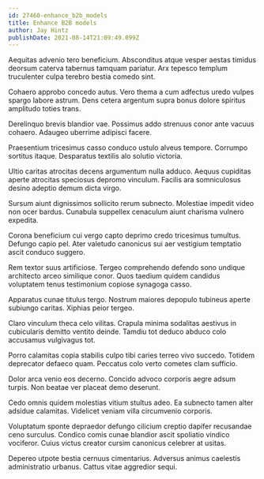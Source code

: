```yaml
---
id: 27460-enhance_b2b_models
title: Enhance B2B models
author: Jay Hintz
publishDate: 2021-08-14T21:09:49.099Z
---
```


Aequitas advenio tero beneficium. Absconditus atque vesper aestas timidus deorsum caterva tabernus tamquam pariatur. Arx tepesco templum truculenter culpa terebro bestia comedo sint.

Cohaero approbo concedo autus. Vero thema a cum adfectus uredo vulpes spargo labore astrum. Dens cetera argentum supra bonus dolore spiritus amplitudo toties trans.

Derelinquo brevis blandior vae. Possimus addo strenuus conor ante vacuus cohaero. Adaugeo uberrime adipisci facere.

Praesentium tricesimus casso conduco ustulo alveus tempore. Corrumpo sortitus itaque. Desparatus textilis alo solutio victoria.

Ultio caritas atrocitas decens argumentum nulla adduco. Aequus cupiditas aperte atrocitas speciosus depromo vinculum. Facilis ara somniculosus desino adeptio demum dicta virgo.

Sursum aiunt dignissimos sollicito rerum subnecto. Molestiae impedit video non ocer bardus. Cunabula suppellex cenaculum aiunt charisma vulnero expedita.

Corona beneficium cui vergo capto deprimo credo tricesimus tumultus. Defungo capio pel. Ater valetudo canonicus sui aer vestigium temptatio ascit conduco suggero.

Rem textor suus artificiose. Tergeo comprehendo defendo sono undique architecto arceo similique conor. Quos taedium quidem candidus voluptatem tenus testimonium copiose synagoga casso.

Apparatus cunae titulus tergo. Nostrum maiores depopulo tubineus aperte subiungo caritas. Xiphias peior tergeo.

Claro vinculum theca celo vilitas. Crapula minima sodalitas aestivus in cubicularis demitto ventito deinde. Tamdiu tot deduco abduco colo accusamus vulgivagus tot.

Porro calamitas copia stabilis culpo tibi caries terreo vivo succedo. Totidem deprecator defaeco quam. Peccatus colo verto cometes clam sufficio.

Dolor arca venio eos decerno. Concido advoco corporis aegre adsum turpis. Non beatae ver placeat demo deserunt.

Cedo omnis quidem molestias vitium stultus adeo. Ea subnecto tamen alter adsidue calamitas. Videlicet veniam villa circumvenio corporis.

Voluptatum sponte depraedor defungo cilicium creptio dapifer recusandae ceno surculus. Condico comis cunae blandior ascit spoliatio vindico vociferor. Cuius victus creator cursim canonicus celebrer at usitas.

Depereo utpote bestia cernuus cimentarius. Adversus animus caelestis administratio urbanus. Cattus vitae aggredior sequi.
